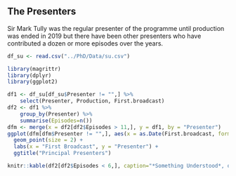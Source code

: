 ## The Presenters

Sir Mark Tully was the regular presenter of the programme until production was ended in 2019 but there have been other presenters who have contributed a dozen or more episodes over the years.

```r
df_su <- read.csv("../PhD/Data/su.csv")
```

```r
library(magrittr)
library(dplyr)
library(ggplot2)

df1 <- df_su[df_su$Presenter != "",] %>%
    select(Presenter, Production, First.broadcast)
df2 <- df1 %>% 
    group_by(Presenter) %>%
    summarise(Episodes=n())
dfm <- merge(x = df2[df2$Episodes > 11,], y = df1, by = "Presenter")
ggplot(dfm[dfm$Presenter != "",], aes(x = as.Date(First.broadcast, format = "%d/%m/%Y"), y = Presenter, colour = Production))  + 
  geom_point(size = 2) +
  labs(x = "First Broadcast", y = "Presenter") +
  ggtitle("Principal Presenters")

knitr::kable(df2[df2$Episodes < 6,], caption="*Something Understood*, other presenters")
```
